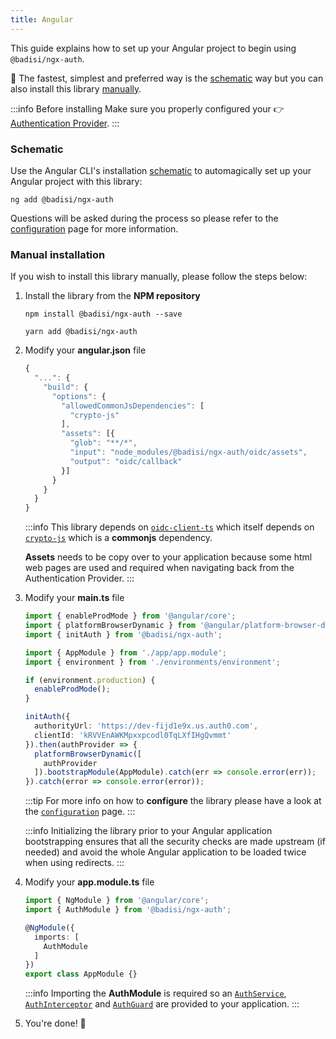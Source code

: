 ```yaml
---
title: Angular
---
```




This guide explains how to set up your Angular project to begin using `@badisi/ngx-auth`.

🚀 The fastest, simplest and preferred way is the [schematic](#schematic) way but you can also install this library [manually](#manual-installation).

:::info Before installing
Make sure you properly configured your 👉 [Authentication Provider](providers).
:::


### Schematic

Use the Angular CLI's installation [schematic][schematics] to automagically set up your Angular project with this library:

```shell
ng add @badisi/ngx-auth
```

Questions will be asked during the process so please refer to the [configuration](../configuration) page for more information.


### Manual installation

If you wish to install this library manually, please follow the steps below:

1. Install the library from the **NPM repository**

    <Tabs>
    <TabItem value="npm" label="npm" default>

    ```shell
    npm install @badisi/ngx-auth --save
    ```

    </TabItem>
    <TabItem value="yarn" label="yarn">

    ```shell
    yarn add @badisi/ngx-auth
    ```

    </TabItem>
    </Tabs>

2. Modify your **angular.json** file

    ```js title="angular.json" {5-7,9-11}
    {
      "...": {
        "build": {
          "options": {
            "allowedCommonJsDependencies": [
              "crypto-js"
            ],
            "assets": [{
              "glob": "**/*",
              "input": "node_modules/@badisi/ngx-auth/oidc/assets",
              "output": "oidc/callback"
            }]
          }
        }
      }
    }
    ```

    :::info
    This library depends on [`oidc-client-ts`][oidc-client] which itself depends on [`crypto-js`][crypto-js] which is a **commonjs** dependency.

    **Assets** needs to be copy over to your application because some html web pages are used and required when navigating back from the Authentication Provider.
    :::
    <br/>

3. Modify your **main.ts** file

    ```ts title="main.ts" {3,12-15,19}
    import { enableProdMode } from '@angular/core';
    import { platformBrowserDynamic } from '@angular/platform-browser-dynamic';
    import { initAuth } from '@badisi/ngx-auth';

    import { AppModule } from './app/app.module';
    import { environment } from './environments/environment';

    if (environment.production) {
      enableProdMode();
    }

    initAuth({
      authorityUrl: 'https://dev-fijd1e9x.us.auth0.com',
      clientId: 'kRVVEnAWKMpxxpcodl0TqLXfIHgQvmmt'
    }).then(authProvider => {
      platformBrowserDynamic([
        authProvider
      ]).bootstrapModule(AppModule).catch(err => console.error(err));
    }).catch(error => console.error(error));
    ```

    :::tip
    For more info on how to **configure** the library please have a look at the [`configuration`](../configuration) page.
    :::

    :::info
    Initializing the library prior to your Angular application bootstrapping ensures that all the security checks are made upstream (if needed) and avoid the whole Angular application to be loaded twice when using redirects.
    :::
    <br/>

4. Modify your **app.module.ts** file

    ```ts title="app.module.ts" {2,6}
    import { NgModule } from '@angular/core';
    import { AuthModule } from '@badisi/ngx-auth';

    @NgModule({
      imports: [
        AuthModule
      ]
    })
    export class AppModule {}
    ```

    :::info
    Importing the **AuthModule** is required so an [`AuthService`](../../apis/angular/auth-service), [`AuthInterceptor`](../../apis/angular/auth-interceptor) and [`AuthGuard`](../../apis/angular/auth-guard) are provided to your application.
    :::
    <br/>

5. You're done! 🚀




[schematics]: https://material.angular.io/guide/schematics
[oidc-client]: https://github.com/authts/oidc-client-ts/issues/275
[crypto-js]: https://github.com/brix/crypto-js
